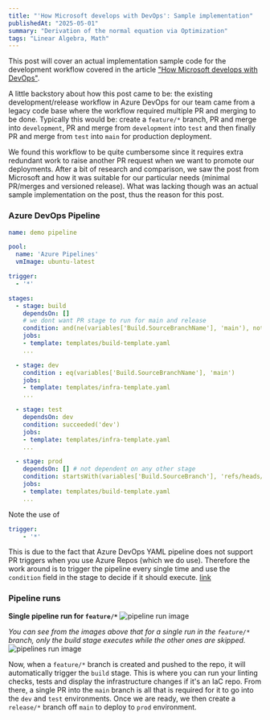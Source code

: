 ```yaml
---
title: "'How Microsoft develops with DevOps': Sample implementation"
publishedAt: "2025-05-01"
summary: "Derivation of the normal equation via Optimization"
tags: "Linear Algebra, Math"
---
```


This post will cover an actual implementation sample code for the development workflow covered in the article ["How Microsoft develops with DevOps"](https://learn.microsoft.com/en-us/devops/develop/how-microsoft-develops-devops#implementation-details).

A little backstory about how this post came to be: the existing development/release workflow in Azure DevOps for our team came from a legacy code base where the workflow required multiple PR and merging to be done. Typically this would be: create a `feature/*` branch, PR and merge into `development`, PR and merge from `development` into `test` and then finally PR and merge from `test` into `main` for production deployment.

We found this workflow to be quite cumbersome since it requires extra redundant work to raise another PR request when we want to promote our deployments.
After a bit of research and comparison, we saw the post from Microsoft and how it was suitable for our particular needs (minimal PR/merges and versioned release). What was lacking though was an actual sample implementation on the post, thus the reason for this post. 

### Azure DevOps Pipeline

``` yaml
name: demo pipeline

pool:
  name: 'Azure Pipelines'
  vmImage: ubuntu-latest

trigger:
  - '*'

stages:
  - stage: build
    dependsOn: []
    # we dont want PR stage to run for main and release
    condition: and(ne(variables['Build.SourceBranchName'], 'main'), not(startsWith(variables['Build.SourceBranch'], 'refs/heads/release/')))
    jobs:
    - template: templates/build-template.yaml
    ...

  - stage: dev
    condition : eq(variables['Build.SourceBranchName'], 'main')
    jobs:
    - template: templates/infra-template.yaml 
    ...

  - stage: test
    dependsOn: dev
    condition: succeeded('dev')
    jobs:
    - template: templates/infra-template.yaml
    ...

  - stage: prod
    dependsOn: [] # not dependent on any other stage
    condition: startsWith(variables['Build.SourceBranch'], 'refs/heads/release/')
    jobs:
    - template: templates/build-template.yaml
    ...
```


Note the use of 
```yaml
trigger:
    - '*'
```
This is due to the fact that Azure DevOps YAML pipeline does not support PR triggers when you use Azure Repos (which we do use). Therefore the work around is to trigger the pipeline every single time and use the `condition` field in the stage to decide if it should execute. 
[link](https://learn.microsoft.com/en-us/azure/devops/pipelines/yaml-schema/pr?view=azure-pipelines)

### Pipeline runs
**Single pipeline run for `feature/*`**
<Image 
 src="/microsoft-devops/pipeline.png"
 alt="pipeline run image"
 width={600}
 height={500}
/>

*You can see from the images above that for a single run in the `feature/*` branch, only the build stage executes while the other ones are skipped.*
<Image 
 src="/microsoft-devops/pipelines.png"
 alt="pipelines run image"
 width={600}
 height={500}
/>

Now, when a `feature/*` branch is created and pushed to the repo, it will automatically trigger the `build` stage. This is where you can run your linting checks, tests and display the infrastructure changes if it's an IaC repo.
From there, a single PR into the `main` branch is all that is required for it to go into the `dev` and `test` environments.
Once we are ready, we then create a `release/*` branch off `main` to deploy to `prod` environment.


